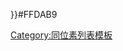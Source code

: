 <noinclude>{{color sample|{{ {{PAGENAME}} }}}}</noinclude><nowiki>#</nowiki>FFDAB9<noinclude>

[[Category:同位素列表模板]]
</noinclude>